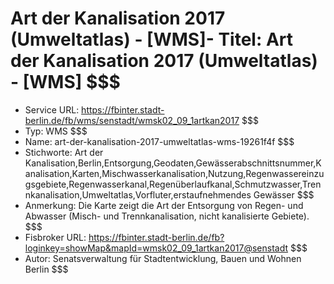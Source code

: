 # Art der Kanalisation 2017 (Umweltatlas) - [WMS]- Titel: Art der Kanalisation 2017 (Umweltatlas) - [WMS] $$$
- Service URL: https://fbinter.stadt-berlin.de/fb/wms/senstadt/wmsk02_09_1artkan2017 $$$
- Typ: WMS $$$
- Name: art-der-kanalisation-2017-umweltatlas-wms-19261f4f $$$
- Stichworte: Art der Kanalisation,Berlin,Entsorgung,Geodaten,Gewässerabschnittsnummer,Kanalisation,Karten,Mischwasserkanalisation,Nutzung,Regenwassereinzugsgebiete,Regenwasserkanal,Regenüberlaufkanal,Schmutzwasser,Trennkanalisation,Umweltatlas,Vorfluter,erstaufnehmendes Gewässer $$$
- Anmerkung: Die Karte zeigt die Art der Entsorgung von Regen- und Abwasser (Misch- und Trennkanalisation, nicht kanalisierte Gebiete). $$$
- Fisbroker URL: https://fbinter.stadt-berlin.de/fb?loginkey=showMap&mapId=wmsk02_09_1artkan2017@senstadt $$$
- Autor: Senatsverwaltung für Stadtentwicklung, Bauen und Wohnen Berlin $$$
